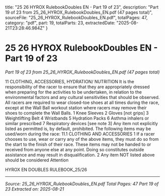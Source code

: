   title: "25 26 HYROX RulebookDoubles EN - Part 19 of 23",
  description: "Part 19 of 23 from 25_26_HYROX_RulebookDoubles_EN.pdf (47 pages total)",
  sourceFile: "25_26_HYROX_RulebookDoubles_EN.pdf",
  totalPages: 47,
  category: "pdf",
  part: 19,
  totalParts: 23,
  extractedDate: "2025-08-21T23:28:46.984Z"
}

# 25 26 HYROX RulebookDoubles EN - Part 19 of 23

*Part 19 of 23 from 25_26_HYROX_RulebookDoubles_EN.pdf (47 pages total)*

11 CLOTHING,
ACCESSORIES,
HYDRATION/
NUTRITION
It is the responsibility of the racer to ensure that
they are appropriately dressed when preparing for
the activities to be undertaken, in relation to the
environmental factors and any cultural sensitivities
that should be observed.
All racers are required to wear closed-toe shoes at all
times during the race, except at the Wall Ball workout
station where racers may remove their shoes to
complete the Wall Balls.
1 Knee Sleeves
2 Gloves [not grips]
3 Weightlifting Belt
4 Wristbands
5 Hydration Packs
6 Asthma inhalers or similar prescribed
7 Respiratory devices [see note 3]
Any item not explicitly listed as permitted is, by
default, prohibited.
The following items may be used/worn during the
race:
11.1 CLOTHING AND
ACCESSORIES
1 If a racer chooses to use, wear or carry any of the above
items, they must do so from the start to the finish of their
race. These items may not be handed to or received from
anyone else at any point. Doing so constitutes outside
assistance and may result in disqualification.
2 Any item NOT listed above should be considered
Attention

HYROX EN DOUBLES RULEBOOK_25/26

---

*Source: 25_26_HYROX_RulebookDoubles_EN.pdf*
*Total Pages: 47*
*Part 19 of 23*
*Extracted on: 2025-08-21*
